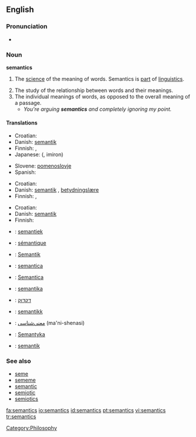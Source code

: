 {{wikipedia}}
==English==

===Pronunciation===
*{{IPA|/sɪˈmæntɪks/}}

===Noun===
'''semantics'''  <!--plural only, right? Yes-Wonderfool-->

# {{linguistics}} The [[science]] of the meaning of words. Semantics is [[part]] of [[linguistics]].
# The study of the relationship between words and their meanings.
# The individual meanings of words, as opposed to the overall meaning of a passage.
#* ''You're arguing '''semantics''' and completely ignoring my point.''

====Translations====
{{trans-top|the science of the meaning of words}}
*Croatian: {{t-|hr|semantika|f}}
*Danish: [[semantik]] {{c}}
* Finnish: {{t-|fi|semantiikka}}, {{t-|fi|merkitysoppi}}
*Japanese: {{JAchar|[[意味論]]}} ({{JAchar|[[いみろん]]}}, imiron)
{{trans-mid}}
*Slovene: [[pomenoslovje]] {{n}}
*Spanish: {{t-|es|semántica|f}}
{{trans-bottom}}

{{trans-top|study of the relationship between words and their meanings}}
*Croatian: {{t-|hr|semantika|f}}
*Danish: [[semantik]] {{c}}, [[betydningslære]] {{c}}
* Finnish: {{t-|fi|semantiikka}}, {{t-|fi|merkitysoppi}}
{{trans-mid}}
{{trans-bottom}}

{{trans-top|individual meanings of words}}
*Croatian: {{t-|hr|semantika|f}}
*Danish: [[semantik]] {{c}}
* Finnish: {{t-|fi|semantiikka}}
{{trans-mid}}
{{trans-bottom}}

{{checktrans-top}}
*{{ttbc|Dutch}}: [[semantiek]] {{f}}
*{{ttbc|French}}: [[sémantique]] {{f}}
*{{ttbc|German}}: [[Semantik]] {{f}}
*{{ttbc|Interlingua}}: [[semantica]]
*{{ttbc|Italian}}: [[Semantica]] {{f}}
*{{ttbc|Lithuanian}}: [[semantika]] {{f}}
*{{ttbc|Hebrew}}: [[דקדוק]]
*{{ttbc|Norwegian}}: [[semantikk]] {{c}}
*{{ttbc|Persian}}: [[معنی‌شناسی]] (ma'ni-shenasi)
*{{ttbc|Polish}}: [[Semantyka]] {{f}}
*{{ttbc|Swedish}}: [[semantik]] {{c}}
{{trans-bottom}}

===See also===
*[[seme]]
*[[sememe]]
*[[semantic]]
*[[semiotic]]
*[[semiotics]]

[[Category:Philosophy]]

[[fa:semantics]]
[[io:semantics]]
[[id:semantics]]
[[pt:semantics]]
[[vi:semantics]]
[[tr:semantics]]